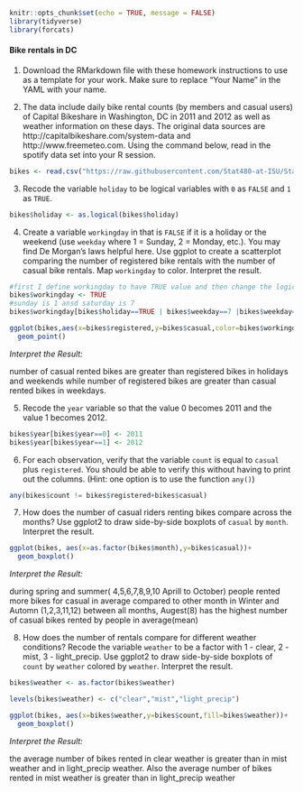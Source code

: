 ```r
knitr::opts_chunk$set(echo = TRUE, message = FALSE)
library(tidyverse)
library(forcats)
```


#### Bike rentals in DC

1. Download the RMarkdown file with these homework instructions to use as a template for your work. Make sure to replace "Your Name" in the YAML with your name.


2. The data include daily bike rental counts (by members and casual users) of Capital Bikeshare in Washington, DC in 2011 and 2012 as well as weather information on these days. The original data sources are http://capitalbikeshare.com/system-data and http://www.freemeteo.com. Using the command below, read in the spotify data set into your R session. 

```r
bikes <- read.csv("https://raw.githubusercontent.com/Stat480-at-ISU/Stat480-at-ISU.github.io/master/homework/data/bikes.csv")
```


3. Recode the variable `holiday` to be logical variables with `0` as `FALSE` and `1` as `TRUE`.

```r
bikes$holiday <- as.logical(bikes$holiday)
```


4. Create a variable `workingday` in that is `FALSE` if it is a holiday or the weekend (use `weekday` where 1 = Sunday, 2 = Monday, etc.). You may find De Morgan's laws helpful here. Use ggplot to create a scatterplot comparing the number of registered bike rentals with the number of casual bike rentals. Map `workingday` to color. Interpret the result.

```r
#first I define workingday to have TRUE value and then change the logical value false if the condition true
bikes$workingday <- TRUE
#sunday is 1 ansd saturday is 7
bikes$workingday[bikes$holiday==TRUE | bikes$weekday==7 |bikes$weekday==1] <- FALSE

ggplot(bikes,aes(x=bikes$registered,y=bikes$casual,color=bikes$workingday))+
  geom_point()
```


*Interpret the Result:*

number of casual rented bikes are greater than registered bikes in holidays and weekends while number of registered bikes are greater than casual rented bikes in weekdays.



5. Recode the `year` variable so that the value 0 becomes 2011 and the value 1 becomes 2012.

```r
bikes$year[bikes$year==0] <- 2011
bikes$year[bikes$year==1] <- 2012
```


6. For each observation, verify that the variable `count` is equal to `casual` plus `registered`. You should be able to verify this without having to print out the columns. (Hint: one option is to use the function `any()`)

```r

any(bikes$count != bikes$registered+bikes$casual)

```


7. How does the number of casual riders renting bikes compare across the months? Use ggplot2 to draw side-by-side boxplots of `casual` by `month`. Interpret the result.

```r
ggplot(bikes, aes(x=as.factor(bikes$month),y=bikes$casual))+
  geom_boxplot()

```

*Interpret the Result:*

during spring and summer( 4,5,6,7,8,9,10 Aprill to October) people rented more bikes for casual in average compared to other month in Winter and Automn (1,2,3,11,12) 
between all months, Augest(8) has the highest number of casual bikes rented by people in average(mean)
 
 

8. How does the number of rentals compare for different weather conditions? Recode the variable `weather` to be a factor with 1 - clear, 2 - mist, 3 - light_precip. Use ggplot2 to draw side-by-side boxplots of `count` by `weather` colored by `weather`. Interpret the result.

```r
bikes$weather <- as.factor(bikes$weather)

levels(bikes$weather) <- c("clear","mist","light_precip")

ggplot(bikes, aes(x=bikes$weather,y=bikes$count,fill=bikes$weather))+
  geom_boxplot()

```

*Interpret the Result:*

the average number of bikes rented in clear weather is greater than in mist weather and in light_precip weather. Also the average number of bikes rented in mist weather is greater than in light_precip weather


